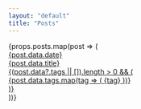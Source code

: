 ```yaml
---
layout: "default"
title: "Posts"
---
```


<div className="">
    {props.posts.map(post => (
        <a key={post.data.date} href={post.url} className="group flex items-start w-full mb-2">
            <div className="hidden md:block text-xs text-gray-500 w-32 py-1">
                <span>{post.data.date}</span>
            </div>
            <div className="md:pl-2">
                <div className="font-medium">{post.data.title}</div>
                {(post.data?.tags || []).length > 0 && (
                    <div className="flex flex-wrap gap-2 mt-1">
                        {post.data.tags.map(tag => (
                            <span key={tag} className="rounded-xl bg-gray-100 px-1">
                                <span className="text-2xs text-gray-700">{tag}</span>
                            </span>
                        ))}
                    </div>
                )}
            </div>
        </a>
    ))}
</div>
